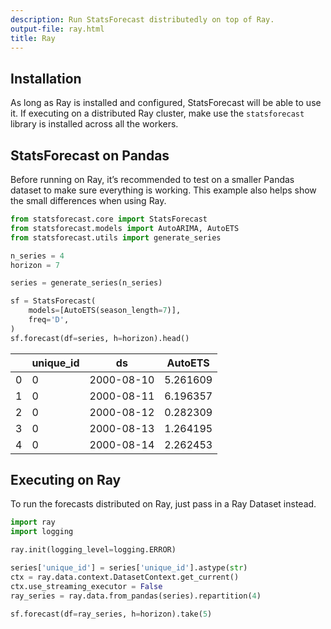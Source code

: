 ```yaml
---
description: Run StatsForecast distributedly on top of Ray.
output-file: ray.html
title: Ray
---
```



## Installation

As long as Ray is installed and configured, StatsForecast will be able
to use it. If executing on a distributed Ray cluster, make use the
`statsforecast` library is installed across all the workers.

## StatsForecast on Pandas

Before running on Ray, it’s recommended to test on a smaller Pandas
dataset to make sure everything is working. This example also helps show
the small differences when using Ray.

```python
from statsforecast.core import StatsForecast
from statsforecast.models import AutoARIMA, AutoETS
from statsforecast.utils import generate_series
```


```python
n_series = 4
horizon = 7

series = generate_series(n_series)

sf = StatsForecast(
    models=[AutoETS(season_length=7)],
    freq='D',
)
sf.forecast(df=series, h=horizon).head()
```

|     | unique_id | ds         | AutoETS  |
|-----|-----------|------------|----------|
| 0   | 0         | 2000-08-10 | 5.261609 |
| 1   | 0         | 2000-08-11 | 6.196357 |
| 2   | 0         | 2000-08-12 | 0.282309 |
| 3   | 0         | 2000-08-13 | 1.264195 |
| 4   | 0         | 2000-08-14 | 2.262453 |

## Executing on Ray

To run the forecasts distributed on Ray, just pass in a Ray Dataset
instead.

```python
import ray
import logging
```


```python
ray.init(logging_level=logging.ERROR)

series['unique_id'] = series['unique_id'].astype(str)
ctx = ray.data.context.DatasetContext.get_current()
ctx.use_streaming_executor = False
ray_series = ray.data.from_pandas(series).repartition(4)
```


```python
sf.forecast(df=ray_series, h=horizon).take(5)
```

